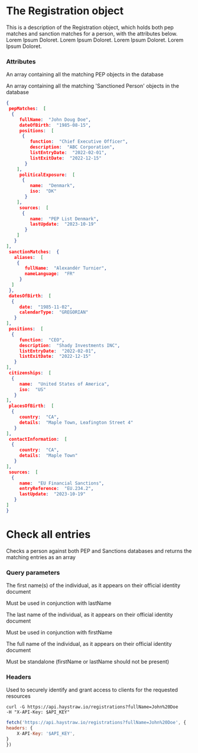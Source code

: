 
  <Row>


  <Column>

  # The Registration object


  This is a description of the Registration object, which holds both pep matches and sanction matches for a person, with the attributes below. Lorem Ipsum Doloret. Lorem Ipsum Doloret. Lorem Ipsum Doloret. Lorem Ipsum Doloret.


  ### Attributes

<Properties>

<Property name="pepMatches" type="array">An array containing all the matching PEP objects in the database</Property>

<Property name="sanctionMatches" type="array">An array containing all the matching 'Sanctioned Person' objects in the database</Property>

</Properties>




  </Column>


  <Column>

  ```json {{ title: 'Response' }}
{
   pepMatches:  [
    {
       fullName:  "John Doug Doe",
       dateOfBirth:  "1985-08-15",
       positions:  [
        {
           function:  "Chief Executive Officer",
           description:  "ABC Corporation",
           listEntryDate:  "2022-02-01",
           listExitDate:  "2022-12-15"
         }
      ],
       politicalExposure:  [
        {
           name:  "Denmark",
           iso:  "DK"
         }
      ],
       sources:  [
        {
           name:  "PEP List Denmark",
           lastUpdate:  "2023-10-19"
         }
      ]
     }
  ],
   sanctionMatches:  {
     aliases:  [
      {
         fullName:  "Alexandér Turnier",
         nameLanguage:  "FR"
       }
    ]
   },
   datesOfBirth:  [
    {
       date:  "1985-11-02",
       calendarType:  "GREGORIAN"
     }
  ],
   positions:  [
    {
       function:  "CEO",
       description:  "Shady Investments INC",
       listEntryDate:  "2022-02-01",
       listExitDate:  "2022-12-15"
     }
  ],
   citizenships:  [
    {
       name:  "United States of America",
       iso:  "US"
     }
  ],
   placesOfBirth:  [
    {
       country:  "CA",
       details:  "Maple Town, Leafington Street 4"
     }
  ],
   contactInformation:  [
    {
       country:  "CA",
       details:  "Maple Town"
     }
  ],
   sources:  [
    {
       name:  "EU Financial Sanctions",
       entryReference:  "EU.234.2",
       lastUpdate:  "2023-10-19"
     }
  ]
 }
```


  </Column>


  </Row>


  <Row>


  <Column>

  # Check all entries


  Checks a person against both PEP and Sanctions databases and returns the matching entries as an array



  


  ### Query parameters

<Properties>

<Property name="firstName" type="string">
The first name(s) of the individual, as it appears on their official identity document

<Note> Must be used in conjunction with lastName </Note>

</Property>

<Property name="lastName" type="string">
The last name of the individual, as it appears on their official identity document

<Note> Must be used in conjunction with firstName </Note>

</Property>

<Property name="fullName" type="string">
The full name of the individual, as it appears on their official identity document

<Note> Must be standalone (firstName or lastName should not be present) </Note>

</Property>

</Properties>



  ### Headers

<Properties>

<Property name="X-API-Key" type="string">
Used to securely identify and grant access to clients for the requested resources

</Property>

</Properties>



  </Column>


  <Column>

  <CodeGroup tag="GET" label="/registrations">

```cURL {{ title: 'cURL' }}
curl -G https://api.haystraw.io/registrations?fullName=John%20Doe
-H "X-API-Key: $API_KEY" 
```

```js {{ title: 'JS' }}
fetch('https://api.haystraw.io/registrations?fullName=John%20Doe', {
headers: {
	X-API-Key: '$API_KEY',
}
})
```

</CodeGroup>



  </Column>


  </Row>


